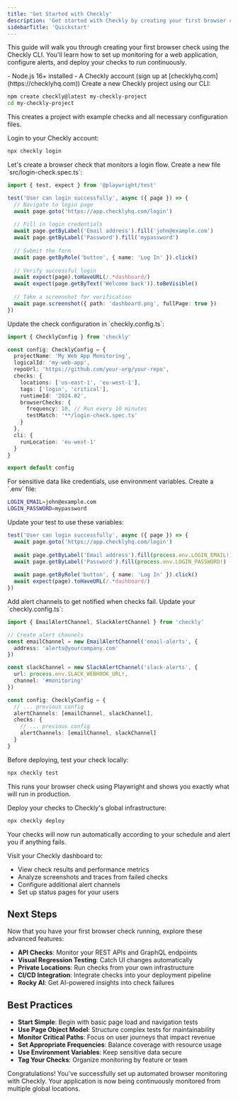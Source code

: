 ```yaml
---
title: 'Get Started with Checkly'
description: 'Get started with Checkly by creating your first browser check'
sidebarTitle: 'Quickstart'
---
```


This  guide will walk you through creating your first browser check using the Checkly CLI. You'll learn how to set up monitoring for a web application, configure alerts, and deploy your checks to run continuously.

<Accordion title="Prerequisites">
- Node.js 16+ installed
- A Checkly account (sign up at [checklyhq.com](https://checklyhq.com))
</Accordion>

<Steps>
<Step title="Install and Setup">
Create a new Checkly project using our CLI:

```bash
npm create checkly@latest my-checkly-project
cd my-checkly-project
```

This creates a project with example checks and all necessary configuration files.

Login to your Checkly account:

```bash
npx checkly login
```
</Step>

<Step title="Create Your First Browser Check">
Let's create a browser check that monitors a login flow. Create a new file `src/login-check.spec.ts`:

```typescript
import { test, expect } from '@playwright/test'

test('User can login successfully', async ({ page }) => {
  // Navigate to login page
  await page.goto('https://app.checklyhq.com/login')
  
  // Fill in login credentials
  await page.getByLabel('Email address').fill('john@example.com')
  await page.getByLabel('Password').fill('mypassword')
  
  // Submit the form
  await page.getByRole('button', { name: 'Log In' }).click()
  
  // Verify successful login
  await expect(page).toHaveURL(/.*dashboard/)
  await expect(page.getByText('Welcome back')).toBeVisible()
  
  // Take a screenshot for verification
  await page.screenshot({ path: 'dashboard.png', fullPage: true })
})
```
</Step>

<Step title="Configure Your Check">
Update the check configuration in `checkly.config.ts`:

```typescript
import { ChecklyConfig } from 'checkly'

const config: ChecklyConfig = {
  projectName: 'My Web App Monitoring',
  logicalId: 'my-web-app',
  repoUrl: 'https://github.com/your-org/your-repo',
  checks: {
    locations: ['us-east-1', 'eu-west-1'],
    tags: ['login', 'critical'],
    runtimeId: '2024.02',
    browserChecks: {
      frequency: 10, // Run every 10 minutes
      testMatch: '**/login-check.spec.ts'
    }
  },
  cli: {
    runLocation: 'eu-west-1'
  }
}

export default config
```
</Step>

<Step title="Add Environment Variables">
For sensitive data like credentials, use environment variables. Create a `.env` file:

```bash
LOGIN_EMAIL=john@example.com
LOGIN_PASSWORD=mypassword
```

Update your test to use these variables:

```typescript
test('User can login successfully', async ({ page }) => {
  await page.goto('https://app.checklyhq.com/login')
  
  await page.getByLabel('Email address').fill(process.env.LOGIN_EMAIL!)
  await page.getByLabel('Password').fill(process.env.LOGIN_PASSWORD!)
  
  await page.getByRole('button', { name: 'Log In' }).click()
  await expect(page).toHaveURL(/.*dashboard/)
})
```
</Step>

<Step title="Configure Alerts">
Add alert channels to get notified when checks fail. Update your `checkly.config.ts`:

```typescript
import { EmailAlertChannel, SlackAlertChannel } from 'checkly'

// Create alert channels
const emailChannel = new EmailAlertChannel('email-alerts', {
  address: 'alerts@yourcompany.com'
})

const slackChannel = new SlackAlertChannel('slack-alerts', {
  url: process.env.SLACK_WEBHOOK_URL!,
  channel: '#monitoring'
})

const config: ChecklyConfig = {
  // ... previous config
  alertChannels: [emailChannel, slackChannel],
  checks: {
    // ... previous config
    alertChannels: [emailChannel, slackChannel]
  }
}
```
</Step>

<Step title="Test Locally">
Before deploying, test your check locally:

```bash
npx checkly test
```

This runs your browser check using Playwright and shows you exactly what will run in production.
</Step>

<Step title="Deploy Your Checks">
Deploy your checks to Checkly's global infrastructure:

```bash
npx checkly deploy
```

Your checks will now run automatically according to your schedule and alert you if anything fails.
</Step>

<Step title="Monitor and Iterate">
Visit your Checkly dashboard to:

- View check results and performance metrics
- Analyze screenshots and traces from failed checks
- Configure additional alert channels
- Set up status pages for your users
</Step>
</Steps>

## Next Steps

Now that you have your first browser check running, explore these advanced features:

- **API Checks**: Monitor your REST APIs and GraphQL endpoints
- **Visual Regression Testing**: Catch UI changes automatically
- **Private Locations**: Run checks from your own infrastructure
- **CI/CD Integration**: Integrate checks into your deployment pipeline
- **Rocky AI**: Get AI-powered insights into check failures

## Best Practices

- **Start Simple**: Begin with basic page load and navigation tests
- **Use Page Object Model**: Structure complex tests for maintainability
- **Monitor Critical Paths**: Focus on user journeys that impact revenue
- **Set Appropriate Frequencies**: Balance coverage with resource usage
- **Use Environment Variables**: Keep sensitive data secure
- **Tag Your Checks**: Organize monitoring by feature or team

Congratulations! You've successfully set up automated browser monitoring with Checkly. Your application is now being continuously monitored from multiple global locations.